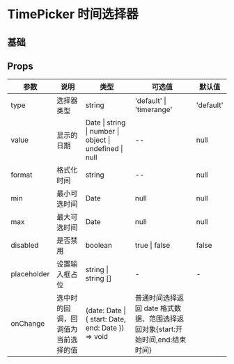 # TimePicker 时间选择器

## 基础


<DemoBase />

## Props

| 参数        | 说明                               | 类型                                                    | 可选值                                                                        | 默认值    |
| ----------- | ---------------------------------- | ------------------------------------------------------- | ----------------------------------------------------------------------------- | --------- |
| type        | 选择器类型                         | string                                                  | 'default' \| 'timerange'                                                      | 'default' |
| value       | 显示的日期                         | Date \| string \| number \| object \| undefined \| null | --                                                                            | null      |
| format      | 格式化时间                         | string                                                  | --                                                                            | null      |
| min         | 最小可选时间                       | Date                                                    | null                                                                          | null      |
| max         | 最大可选时间                       | Date                                                    | null                                                                          | null      |
| disabled    | 是否禁用                           | boolean                                                 | true \| false                                                                 | false     |
| placeholder | 设置输入框占位                     | string \| string []                                     | -                                                                             | -         |
| onChange    | 选中时的回调，回调值为当前选择的值 | (date: Date \| { start: Date, end: Date }) => void      | 普通时间选择返回 date 格式数据、范围选择返回对象{start:开始时间,end:结束时间} |
